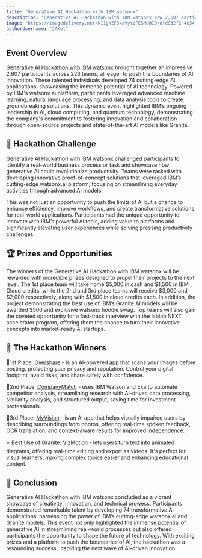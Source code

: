 ```yaml
---
title: "Generative AI Hackathon with IBM watsonx"
description: "Generative AI Hackathon with IBM watsonx saw 2,607 participants across 223 teams, creating 74 AI apps using IBM's watsonx.ai platform, showcasing innovation in AI, cloud, and quantum technology."
image: "https://imagedelivery.net/K11gkZF3xaVyYzFESMdWIQ/8fd032f2-4e34-4d1b-22fa-759ed8a0c000/full"
authorUsername: "JAKot"
---
```


## **Event Overview**

[Generative AI Hackathon with IBM watsonx](https://lablab.ai/event/ibm-watsonx-challenge) brought together an impressive 2,607 participants across 223 teams, all eager to push the boundaries of AI innovation. These talented individuals developed 74 cutting-edge AI applications, showcasing the immense potential of AI technology. Powered by IBM's watsonx.ai platform, participants leveraged advanced machine learning, natural language processing, and data analysis tools to create groundbreaking solutions. This dynamic event highlighted IBM’s ongoing leadership in AI, cloud computing, and quantum technology, demonstrating the company's commitment to fostering innovation and collaboration through open-source projects and state-of-the-art AI models like Granite.


## **🌟 Hackathon Challenge**

Generative AI Hackathon with IBM watsonx challenged participants to identify a real-world business process or task and showcase how generative AI could revolutionize productivity. Teams were tasked with developing innovative proof-of-concept solutions that leveraged IBM’s cutting-edge watsonx.ai platform, focusing on streamlining everyday activities through advanced AI models. 

This was not just an opportunity to push the limits of AI but a chance to enhance efficiency, improve workflows, and create transformative solutions for real-world applications. Participants had the unique opportunity to innovate with IBM’s powerful AI tools, adding value to platforms and significantly elevating user experiences while solving pressing productivity challenges.


## **🏆 Prizes and Opportunities**

The winners of the Generative AI Hackathon with IBM watsonx will be rewarded with incredible prizes designed to propel their projects to the next level. The 1st place team will take home $5,000 in cash and $1,500 in IBM Cloud credits, while the 2nd and 3rd place teams will receive $3,000 and $2,000 respectively, along with $1,500 in cloud credits each. In addition, the project demonstrating the best use of IBM’s Granite AI models will be awarded $500 and exclusive watsonx hoodie swag. Top teams will also gain the coveted opportunity for a fast-track interview with the lablab NEXT accelerator program, offering them the chance to turn their innovative concepts into market-ready AI startups.


## **🎉 The Hackathon Winners**

🥇1st Place: [Overshare](https://lablab.ai/event/ibm-watsonx-challenge/limitlessgood/overshare) - is an AI-powered app that scans your images before posting, protecting your privacy and reputation. Control your digital footprint, avoid risks, and share safely with confidence.

🥈2nd Place: [CompanyMatch](https://lablab.ai/event/ibm-watsonx-challenge/fluffy/companymatch-similar-company-finder) - uses IBM Watson and Exa to automate competitor analysis, streamlining research with AI-driven data processing, similarity analysis, and structured output, saving time for investment professionals.

🥉3rd Place: [MyVision](https://lablab.ai/event/ibm-watsonx-challenge/0s-and-1s/myvision) - is an AI app that helps visually impaired users by describing surroundings from photos, offering real-time spoken feedback, OCR translation, and context-aware results for improved independence.

⭐ Best Use of Granite: [VizMotion](https://lablab.ai/event/ibm-watsonx-challenge/recallvault/vizmotion) - lets users turn text into animated diagrams, offering real-time editing and export as videos. It's perfect for visual learners, making complex topics easier and enhancing educational content.


## **🦾 Conclusion**

Generative AI Hackathon with IBM watsonx concluded as a vibrant showcase of creativity, innovation, and technical prowess. Participants demonstrated remarkable talent by developing 74 transformative AI applications, harnessing the power of IBM’s cutting-edge watsonx.ai and Granite models. This event not only highlighted the immense potential of generative AI in streamlining real-world processes but also offered participants the opportunity to shape the future of technology. With exciting prizes and a platform to push the boundaries of AI, the hackathon was a resounding success, inspiring the next wave of AI-driven innovation.





